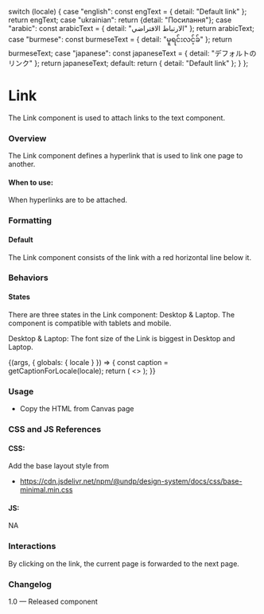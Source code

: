 
  switch (locale) {
    case "english":
      const engText = { detail: "Default link" };
      return engText;
    case "ukrainian":
      return {detail: "Посилання"};
    case "arabic":
      const arabicText = { detail: "الارتباط الافتراضي" };
      return arabicText;
    case "burmese":
      const burmeseText = { detail: "မူရင်းလင့်ခ်" };
      return burmeseText;
    case "japanese":
      const japaneseText = { detail: "デフォルトのリンク" };
      return japaneseText;
    default:
      return { detail: "Default link" };
  }
};

<Meta title="Foundation/Typography/Links" />

# Link

The Link component is used to attach links to the text component.

### Overview

The Link component defines a hyperlink that is used to link one page to another.

#### When to use:

When hyperlinks are to be attached.

### Formatting

#### Default

The Link component consists of the link with a red horizontal line below it.

### Behaviors

#### States

There are three states in the Link component: Desktop & Laptop. The component is compatible with tablets and mobile.

Desktop & Laptop: The font size of the Link is biggest in Desktop and Laptop.

<Canvas>
  <Story name="Links">
    {(args, { globals: { locale } }) => {
      const caption = getCaptionForLocale(locale);
      return (
        <>
          <Link label={caption.detail} {...args}></Link>
        </>
      );
    }}
  </Story>
</Canvas>

### Usage

- Copy the HTML from Canvas page

### CSS and JS References

#### CSS:

Add the base layout style from

- https://cdn.jsdelivr.net/npm/@undp/design-system/docs/css/base-minimal.min.css

#### JS:

NA

### Interactions

By clicking on the link, the current page is forwarded to the next page.

### Changelog

1.0 — Released component
